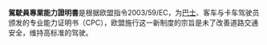 {{expand|time=2011-04-21T02:49:38+00:00}}
{{unreferenced|time=2011-04-21T02:49:38+00:00}}
'''駕駛員專業能力證明書'''是根据欧盟指令2003/59/EC，为[[巴士|巴士]]、客车与卡车驾驶员颁发的专业能力证明书（CPC），欧盟施行这一新制度的宗旨是未了改善道路交通安全，维持高标准的驾驶。